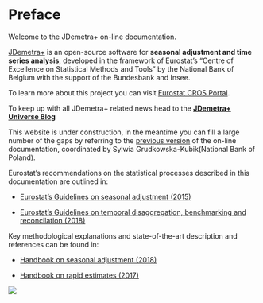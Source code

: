 # Preface {.unnumbered}

Welcome to the JDemetra+ on-line documentation.

[JDemetra+](https://github.com/jdemetra) is an open-source software for **seasonal adjustment and time series analysis**, developed in the framework of Eurostat's "Centre of Excellence on Statistical Methods and Tools" by the National Bank of Belgium with the support of the Bundesbank and Insee.

To learn more about this project you can visit [Eurostat CROS Portal](https://ec.europa.eu/eurostat/cros/content/centre-excellence-statistical-methods-and-tools).

To keep up with all JDemetra+ related news head to the [**JDemetra+ Universe Blog**](https://jdemetra-universe-blog.netlify.app/)

This website is under construction, in the meantime you can fill a large number of the gaps by referring to the [previous version](https://jdemetradocumentation.github.io/JDemetra-documentation) of the on-line documentation, coordinated by Sylwia Grudkowska-Kubik(National Bank of Poland).

Eurostat's recommendations on the statistical processes described in this documentation are outlined in: 

- [Eurostat's Guidelines on seasonal adjustment (2015)](https://ec.europa.eu/eurostat/documents/3859598/6830795/KS-GQ-15-001-EN-N.pdf)

- [Eurostat's Guidelines on temporal disaggregation, benchmarking and reconcilation (2018)](https://ec.europa.eu/eurostat/documents/3859598/9441376/KS-06-18-355-EN.pdf)


Key methodological explanations and state-of-the-art description and references can be found in: 

- [Handbook on seasonal adjustment (2018)](https://ec.europa.eu/eurostat/documents/3859598/8939616/KS-GQ-18-001-EN-N.pdf)

- [Handbook on rapid estimates (2017)](https://ec.europa.eu/eurostat/documents/3859598/8555708/KS-GQ-17-008-EN-N.pdf)


![](All_images/jdemetra+.png)
